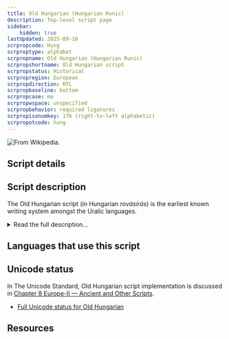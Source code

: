 ```yaml
---
title: Old Hungarian (Hungarian Runic)
description: Top-level script page
sidebar:
    hidden: true
lastUpdated: 2025-09-10
scrpropcode: Hung
scrproptype: alphabet
scrpropname: Old Hungarian (Hungarian Runic)
scrpropshortname: Old Hungarian script
scrpropstatus: Historical
scrpropregion: European
scrpropdirection: RTL
scrpropbaseline: bottom
scrpropcase: no
scrpropwspace: unspecified
scrpropbehavior: required ligatures
scrpropisonumkey: 176 (right-to-left alphabetic)
scrpropotcode: hung
---
```



![](../images/hung-sample.jpg "From Wikipedia.")

## Script details

<ScriptDetails />

## Script description

The Old Hungarian script (in Hungarian _rovásírás_) is the earliest known writing system amongst the Uralic languages.

<details>
<summary>Read the full description...</summary>As early as the 6th century, Chinese accounts noted the Hungarian custom of writing with incised marks on small wooden tablets. The script may be derived from Old Turkic writing.

There is some discussion regarding the direction of writing; it appears that Old Hungarian was written both from right to left and from left to right. In very early times, when the script was written on wooden sticks, the stick was turned as each line was written so that the text appeared in [boustrophedon](/reference/glossary#boust) style. The boustrophedon style was not used for writing larger texts on walls or manuscripts, which tended to be written from right to left. Significant discussion has centered around this issue in the context of encoding the script for use on computers. Academic preference used to be generally for a left to right directionality, but modern users are more likely to write it from right to left, and that is now regarded as the default.

There are 45 basic letters in the script, which are able to represent all the sounds of Hungarian. That is not to say the orthography was phonemic; vowels were only written where it was ambiguous to omit them. Letters could be combined to form numerous ligatures. Historically, ligatures were not standardized, but used freely and inconsistently throughout handwritten texts. The same sequence of sounds could optionally be written with multiple signs or with a ligature. The script employed a single case, although the first letter of proper nouns was sometimes written slightly larger than the rest. There were also some non-alphabetic symbols, the functions of which seem to be unclear.

Around the year 1000, the first Hungarian king, István/Stephen I was crowned. Under his rule, the country officially switched to using the Latin script, though some examples of religious texts written in the script have been dated to that period. During the 15th century it became fashionable in some circles to use the Old Hungarian script, although it was never used in any official capacity. Since 1915 various attempts have been made to revive the script, with limited success. It is often used in a symbolic way, for example on public signage in Budapest, or for writing secret messages by schoolchildren and teenagers.
</details>

## Languages that use this script

<WsList script='Hung' wsMax='5' />

## Unicode status

In The Unicode Standard, Old Hungarian script implementation is discussed in [Chapter 8 Europe-II — Ancient and Other Scripts](https://www.unicode.org/versions/latest/core-spec/chapter-8/#G33926).

- [Full Unicode status for Old Hungarian](/scrlang/unicode/hung-unicode)



## Resources

<ScriptResources detailSummary='seemore' />

